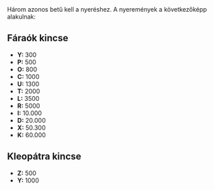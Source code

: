 Három azonos betű kell a nyeréshez. A nyeremények a következőképp alakulnak:
<div class="row">
<div class="col-sm-6">
# Fáraók kincse

- **Y:** 300
- **P:** 500
- **O:** 800
- **C:** 1000
- **U:** 1300
- **T:** 2000
- **L:** 3500
- **R:** 5000
- **I:** 10.000
- **D:** 20.000
- **X:** 50.300
- **K:** 60.000
</div>
<div class="col-sm-6">
# Kleopátra kincse

- **Z:** 500
- **Y:** 1000
</div>
</div>
